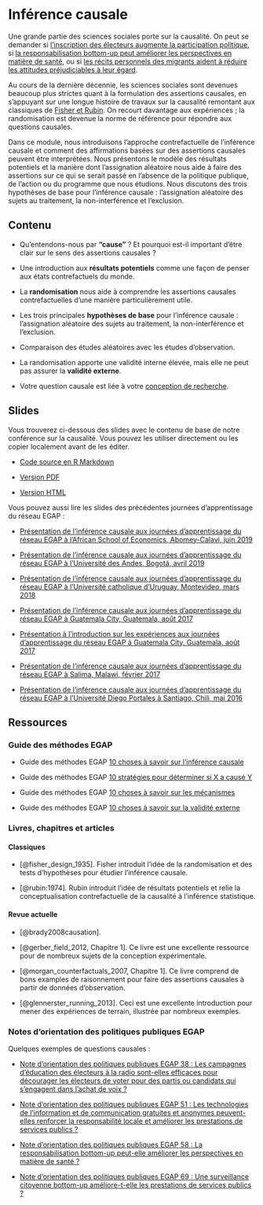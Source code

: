 # Inférence causale {.tabset}

Une grande partie des sciences sociales porte sur la causalité. On peut se demander si [l'inscription des électeurs augmente la participation politique](https://egap.org/resource/electoral-administration-in-kenya/), si [la responsabilisation bottom-up peut améliorer les perspectives en matière de santé](https://egap.org/resource/does-bottom-up-accountability-work-evidence-from-uganda/), ou si [les récits personnels des migrants aident à réduire les attitudes préjudiciables à leur égard](https://egap.org/resource/brief-70-how-personal-narratives-reduce-negative-attitudes-towards-immigrants-in-kenya/).

Au cours de la dernière décennie, les sciences sociales sont devenues beaucoup plus strictes quant à la formulation des assertions causales, en s'appuyant sur une longue histoire de travaux sur la causalité remontant aux classiques de [Fisher et Rubin](#causalinference-classics). On recourt davantage aux expériences ; la randomisation est devenue la norme de référence pour répondre aux questions causales.

Dans ce module, nous introduisons l'approche contrefactuelle de l'inférence causale et comment des affirmations basées sur des assertions causales peuvent être interprétées. Nous présentons le modèle des résultats potentiels et la manière dont l'assignation aléatoire nous aide à faire des assertions sur ce qui se serait passé en l'absence de la politique publique, de l'action ou du programme que nous étudions. Nous discutons des trois hypothèses de base pour l'inférence causale : l'assignation aléatoire des sujets au traitement, la non-interférence et l'exclusion.

## Contenu

 - Qu'entendons-nous par **"cause"** ? Et pourquoi est-il important d'être clair sur le sens des assertions causales ?

 - Une introduction aux **résultats potentiels** comme une façon de penser aux états contrefactuels du monde.

 - La **randomisation** nous aide à comprendre les assertions causales contrefactuelles d'une manière particulièrement utile.

 - Les trois principales **hypothèses de base** pour l'inférence causale : l'assignation aléatoire des sujets au traitement, la non-interférence et l'exclusion.

 - Comparaison des études aléatoires avec les études d'observation.

 - La randomisation apporte une validité interne élevée, mais elle ne peut pas assurer la **validité externe**.

 - Votre question causale est liée à votre [conception de recherche](processus-de-conception-de-recherche.html).

## Slides

Vous trouverez ci-dessous des slides avec le contenu de base de notre conférence sur la causalité. Vous pouvez les utiliser directement ou les copier localement avant de les éditer.

- [Code source en R Markdown](https://egap.github.io/learningdays-resources/Slides_fr/causalinference-slides.Rmd)

- [Version PDF](https://egap.github.io/learningdays-resources/Slides_fr/causalinference-slides.pdf)

- [Version HTML](https://egap.github.io/learningdays-resources/Slides_fr/causalinference-slides.html)

Vous pouvez aussi lire les slides des précédentes journées d'apprentissage du réseau EGAP :

 - [Présentation de l'inférence causale aux journées d'apprentissage du réseau EGAP à l'African School of Economics, Abomey-Calavi, juin 2019](https://egap.github.io/learningdays-resources/Slides/Examples/causality-benin.pdf)

 - [Présentation de l'inférence causale aux journées d'apprentissage du réseau EGAP à l'Université des Andes, Bogotá, avril 2019](https://egap.github.io/learningdays-resources/Slides/Examples/causality-bogota.pdf)

 - [Présentation de l'inférence causale aux journées d'apprentissage du réseau EGAP à l'Université catholique d'Uruguay, Montevideo, mars 2018](https://egap.github.io/learningdays-resources/Slides/Examples/causality-montevideo.pdf)

 - [Présentation de l'inférence causale aux journées d'apprentissage du réseau EGAP à Guatemala City, Guatemala, août 2017](https://egap.github.io/learningdays-resources/Slides/Examples/causality-guatemala.pdf)

 - [Présentation à l'introduction sur les expériences aux journées d'apprentissage du réseau EGAP à Guatemala City, Guatemala, août 2017](https://egap.github.io/learningdays-resources/Slides/Examples/intro_experiments-guatemala.pdf)

 - [Présentation de l'inférence causale aux journées d'apprentissage du réseau EGAP à Salima, Malawi, février 2017](https://egap.github.io/learningdays-resources/Slides/Examples/causality-malawi.pdf)

 - [Présentation de l'inférence causale aux journées d'apprentissage du réseau EGAP à l'Université Diego Portales à Santiago, Chili, mai 2016](https://egap.github.io/learningdays-resources/Slides/Examples/causality-santiago.pdf)

## Ressources

### Guide des méthodes EGAP

- Guide des méthodes EGAP [10 choses à savoir sur l'inférence causale](https://egap.org/fr/resource/10-choses-a-savoir-sur-linference-causale/)

- Guide des méthodes EGAP [10 stratégies pour déterminer si X a causé Y](https://egap.org/fr/resource/10-strategies-pour-determiner-si-x-cause-y/)

- Guide des méthodes EGAP [10 choses à savoir sur les mécanismes](https://egap.org/fr/resource/10-choses-sur-les-mecanismes/)

- Guide des méthodes EGAP [10 choses à savoir sur la validité externe](https://egap.org/fr/resource/10-choses-a-savoir-sur-la-validite-externe/)

### Livres, chapitres et articles {#causalinference-cites}

#### Classiques {#causalinference-classics}

- [@fisher_design_1935]. Fisher introduit l'idée de la randomisation et des tests d'hypothèses pour étudier l'inférence causale.

- [@rubin:1974]. Rubin introduit l'idée de résultats potentiels et relie la conceptualisation contrefactuelle de la causalité à l'inférence statistique.

#### Revue actuelle

- [@brady2008causation].

- [@gerber_field_2012, Chapitre 1]. Ce livre est une excellente ressource pour de nombreux sujets de la conception expérimentale.

- [@morgan_counterfactuals_2007, Chapitre 1]. Ce livre comprend de bons examples de raisonnement pour faire des assertions causales à partir de données d'observation.

- [@glennerster_running_2013]. Ceci est une excellente introduction pour mener des expériences de terrain, illustrée par nombreux exemples.

### Notes d'orientation des politiques publiques EGAP

Quelques exemples de questions causales :

- [Note d'orientation des politiques publiques EGAP 38 : Les campagnes d'éducation des électeurs à la radio sont-elles efficaces pour décourager les électeurs de voter pour des partis ou candidats qui s'engagent dans l'achat de voix ?](https://egap.org/resource/brief-38-diminishing-the-effectiveness-of-vote-buying-through-voter-education/)

- [Note d'orientation des politiques publiques EGAP 51 : Les technologies de l'information et de communication gratuites et anonymes peuvent-elles renforcer la responsabilité locale et améliorer les prestations de services publics ?](https://egap.org/resource/does-information-technology-improve-public-service-delivery-lessons-from-uganda/)

- [Note d'orientation des politiques publiques EGAP 58 : La responsabilisation bottom-up peut-elle améliorer les perspectives en matière de santé ?](https://egap.org/resource/does-bottom-up-accountability-work-evidence-from-uganda/)

- [Note d'orientation des politiques publiques EGAP 69 : Une surveillance citoyenne bottom-up améliore-t-elle les prestations de services publics ?](https://egap.org/resource/brief-69-bottom-up-accountability-and-public-service-provision-in-brazil/)


